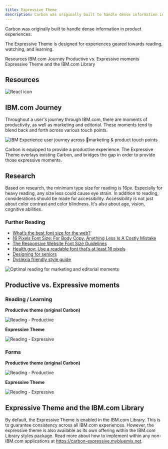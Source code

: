 ```yaml
---
title: Expressive Theme
description: Carbon was originally built to handle dense information in product experiences. The Expressive Theme is designed for experiences geared towards reading, watching, and learning.
---
```


<PageDescription>

Carbon was originally built to handle dense information in product experiences. 

The Expressive Theme is designed for experiences geared towards reading, watching, and learning.

</PageDescription>


<AnchorLinks>

<AnchorLink>Resources</AnchorLink>
<AnchorLink>IBM.com Journey</AnchorLink>
<AnchorLink>Productive vs. Expressive moments</AnchorLink>
<AnchorLink>Expressive Theme and the IBM.com Library</AnchorLink>

</AnchorLinks>

## Resources

<Row className="resource-card-group">
<Column colMd={4} colLg={4} noGutterSm>
    <ResourceCard
      subTitle="Carbon Design System with Expressive"
      aspectRatio="2:1"
      actionIcon="arrowRight"
      href="https://carbon-expressive.mybluemix.net"
      >

![React icon](../../images/icon/react-icon.svg)
 
</ResourceCard>
</Column>
<Column colMd={4} colLg={4} noGutterSm>
    <ResourceCard
      subTitle="Designing: Get Started"
      actionIcon="arrowRight"
      href="/get-started/designing"
    >
    </ResourceCard>
</Column>
</Row>


## IBM.com Journey
Throughout a user's journey through IBM.com, there are moments of productivity, as well as marketing and editorial. 
These moments tend to blend back and forth across various touch points.

![IBM Experience user journey across marketing & product touch points](../../images/guidelines/expressive-theme/journey-system.jpg) 

Carbon is equipped to provide a productive experience. The Expressive Theme overlays existing Carbon, and bridges the
gap in order to provide those expressive moments.

## Research

<Row>
<Column colMd={6} colLg={6}>
Based on research, the minimum type size for reading is 16px. Especially for heavy reading, any size less could cause 
eye strain. In addition to reading, considerations should be made for accessibility. Accessibility is not just about 
color contrast and color blindness. It's also about age, vision, cognitive abilities.

### Further Reading

- <a href="https://www.imarc.com/blog/best-font-size-for-any-device" target="_blank">What’s the best font size for the web?</a>
- <a href="https://www.smashingmagazine.com/2011/10/16-pixels-body-copy-anything-less-costly-mistake/" target="_blank">16 Pixels Font Size: For Body Copy. Anything Less Is A Costly Mistake</a>
- <a href="https://learnui.design/blog/mobile-desktop-website-font-size-guidelines.html" target="_blank">The Responsive Website Font Size Guidelines</a>
- <a href="https://health.gov/healthliteracyonline/display/section-3-3/" target="_blank">Health.gov: Use a readable font that’s at least 16 pixels</a>
- <a href="https://www.fonts.com/content/learning/fyti/situational-typography/designing-for-seniors" target="_blank">Designing for seniors</a>
- <a href="https://www.bdadyslexia.org.uk/advice/employers/creating-a-dyslexia-friendly-workplace/dyslexia-friendly-style-guide" target="_blank">Dyslexia friendly style guide</a>    
     
</Column>
<Column colMd={6} colLg={6}>

![Optimal reading for marketing and editorial moments](../../images/guidelines/expressive-theme/optimal-size.jpg)

</Column>
</Row>

## Productive vs. Expressive moments

### Reading / Learning
<Row>
<Column colMd={6} colLg={6}>

**Productive theme (original Carbon)**

![Reading - Productive](../../images/guidelines/expressive-theme/reading-productive.jpg)

</Column>
<Column colMd={6} colLg={6}>

**Expressive Theme**

![Reading - Expressive](../../images/guidelines/expressive-theme/reading-expressive.jpg)

</Column>
</Row>

### Forms

<Row>
<Column colMd={6} colLg={6}>

**Productive theme (original Carbon)**

![Reading - Productive](../../images/guidelines/expressive-theme/forms-productive.jpg)

</Column>
<Column colMd={6} colLg={6}>

**Expressive Theme**

![Reading - Expressive](../../images/guidelines/expressive-theme/forms-expressive.jpg)

</Column>
</Row>

## Expressive Theme and the IBM.com Library

By default, the Expressive Theme is enabled in the IBM.com Library. This is to guarantee consistency across
all IBM.com experiences. However, the expressive theme is also available as its own offering within the IBM.com Library
styles package. Read more about how to implement within any non-IBM.com applications at 
https://carbon-expressive.mybluemix.net.

